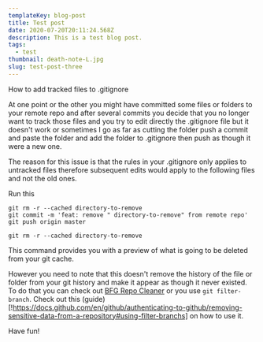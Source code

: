 ```yaml
---
templateKey: blog-post
title: Test post
date: 2020-07-20T20:11:24.568Z
description: This is a test blog post.
tags:
  - test
thumbnail: death-note-L.jpg
slug: test-post-three
---
```


How to add tracked files to .gitignore

At one point or the other you might have committed some files or folders to your remote repo and after several commits you decide that you no longer want to track those files and you try to edit directly the .gitignore file but it doesn't work or sometimes I go as far as cutting the folder push a commit and paste the folder and add the folder to .gitignore then push as though it were a new one.

The reason for this issue is that the rules in your .gitignore only applies to untracked files therefore subsequent edits would apply to the following files and not the old ones.

Run this 
```
git rm -r --cached directory-to-remove
git commit -m 'feat: remove " directory-to-remove" from remote repo'
git push origin master
```

```
git rm -r --cached directory-to-remove
```
This command provides you with a preview of what is going to be deleted from your git cache.


However you need to note that this doesn't remove the history of the file or folder from your git history and make it appear as though it never existed. To do that you can check out [BFG Repo Cleaner](!https://rtyley.github.io/bfg-repo-cleaner/) or you use `git filter-branch`. Check out this (guide)[!https://docs.github.com/en/github/authenticating-to-github/removing-sensitive-data-from-a-repository#using-filter-branchs] on how to use it.

Have fun!